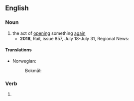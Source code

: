 ==English==

===Noun===
{{en-noun}}

# the act of [[opening]] something [[again]]
#* '''2018''', Rail, issue 857, July 18-July 31, Regional News:
#*: {{quote|en|'''Grove:''' After many years of unproductive discussion, the '''reopening''' of the London-Bristol line station to serve the nearby town of Wantage is back on the agenda.}}

====Translations====
{{trans-top|act of opening again}}
* Norwegian:
*: Bokmål: {{t|nb|gjenåpning|m|f}}
{{trans-mid}}
{{trans-bottom}}

===Verb===
{{head|en|present participle}}

# {{present participle of|reopen|lang=en|nocat=1}}